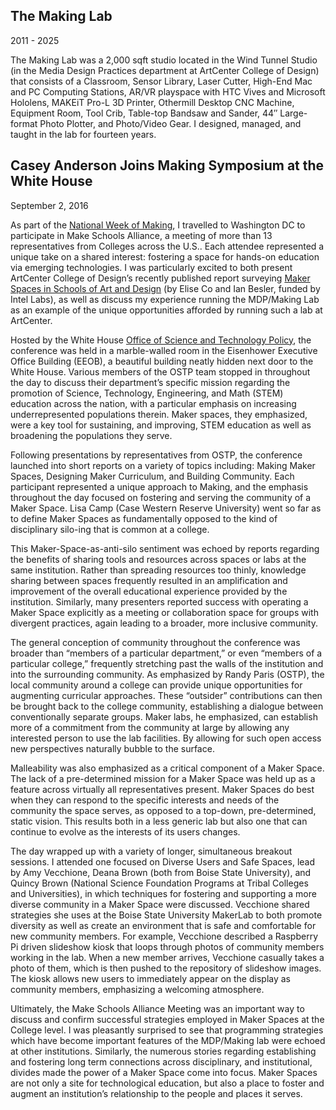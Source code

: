 ## The Making Lab
2011 - 2025

<Cover src="making-lab.jpg" />

The Making Lab was a 2,000 sqft studio located in the Wind Tunnel Studio (in the Media Design Practices department at ArtCenter College of Design) that consists of a Classroom, Sensor Library, Laser Cutter, High-End Mac and PC Computing Stations, AR/VR playspace with HTC Vives and Microsoft Hololens, MAKEiT Pro-L 3D Printer, Othermill Desktop CNC Machine, Equipment Room, Tool Crib, Table-top Bandsaw and Sander, 44″ Large-format Photo Plotter, and Photo/Video Gear. I designed, managed, and taught in the lab for fourteen years.

## Casey Anderson Joins Making Symposium at the White House
September 2, 2016

As part of the [National Week of Making](https://obamawhitehouse.archives.gov/nation-of-makers), I travelled to Washington DC to participate in Make Schools Alliance, a meeting of more than 13 representatives from Colleges across the U.S.. Each attendee represented a unique take on a shared interest: fostering a space for hands-on education via emerging technologies. I was particularly excited to both present ArtCenter College of Design’s recently published report surveying [Maker Spaces in Schools of Art and Design](https://www.caseyanderson.work/images/makerspace_casestudy.pdf) (by Elise Co and Ian Besler, funded by Intel Labs), as well as discuss my experience running the MDP/Making Lab as an example of the unique opportunities afforded by running such a lab at ArtCenter.

Hosted by the White House [Office of Science and Technology Policy](https://web.archive.org/web/20230202190804/https://www.whitehouse.gov/ostp/), the conference was held in a marble-walled room in the Eisenhower Executive Office Building (EEOB), a beautiful building neatly hidden next door to the White House. Various members of the OSTP team stopped in throughout the day to discuss their department’s specific mission regarding the promotion of Science, Technology, Engineering, and Math (STEM) education across the nation, with a particular emphasis on increasing underrepresented populations therein. Maker spaces, they emphasized, were a key tool for sustaining, and improving, STEM education as well as broadening the populations they serve.

Following presentations by representatives from OSTP, the conference launched into short reports on a variety of topics including: Making Maker Spaces, Designing Maker Curriculum, and Building Community. Each participant represented a unique approach to Making, and the emphasis throughout the day focused on fostering and serving the community of a Maker Space. Lisa Camp (Case Western Reserve University) went so far as to define Maker Spaces as fundamentally opposed to the kind of disciplinary silo-ing that is common at a college.

This Maker-Space-as-anti-silo sentiment was echoed by reports regarding the benefits of sharing tools and resources across spaces or labs at the same institution. Rather than spreading resources too thinly, knowledge sharing between spaces frequently resulted in an amplification and improvement of the overall educational experience provided by the institution. Similarly, many presenters reported success with operating a Maker Space explicitly as a meeting or collaboration space for groups with divergent practices, again leading to a broader, more inclusive community.

The general conception of community throughout the conference was broader than “members of a particular department,” or even “members of a particular college,” frequently stretching past the walls of the institution and into the surrounding community. As emphasized by Randy Paris (OSTP), the local community around a college can provide unique opportunities for augmenting curricular approaches. These “outsider” contributions can then be brought back to the college community, establishing a dialogue between conventionally separate groups. Maker labs, he emphasized, can establish more of a commitment from the community at large by allowing any interested person to use the lab facilities. By allowing for such open access new perspectives naturally bubble to the surface.

Malleability was also emphasized as a critical component of a Maker Space. The lack of a pre-determined mission for a Maker Space was held up as a feature across virtually all representatives present. Maker Spaces do best when they can respond to the specific interests and needs of the community the space serves, as opposed to a top-down, pre-determined, static vision. This results both in a less generic lab but also one that can continue to evolve as the interests of its users changes.

The day wrapped up with a variety of longer, simultaneous breakout sessions. I attended one focused on Diverse Users and Safe Spaces, lead by Amy Vecchione, Deana Brown (both from Boise State University), and Quincy Brown (National Science Foundation Programs at Tribal Colleges and Universities), in which techniques for fostering and supporting a more diverse community in a Maker Space were discussed. Vecchione shared strategies she uses at the Boise State University MakerLab to both promote diversity as well as create an environment that is safe and comfortable for new community members. For example, Vecchione described a Raspberry Pi driven slideshow kiosk that loops through photos of community members working in the lab. When a new member arrives, Vecchione casually takes a photo of them, which is then pushed to the repository of slideshow images. The kiosk allows new users to immediately appear on the display as community members, emphasizing a welcoming atmosphere.

Ultimately, the Make Schools Alliance Meeting was an important way to discuss and confirm successful strategies employed in Maker Spaces at the College level. I was pleasantly surprised to see that programming strategies which have become important features of the MDP/Making lab were echoed at other institutions. Similarly, the numerous stories regarding establishing and fostering long term connections across disciplinary, and institutional, divides made the power of a Maker Space come into focus. Maker Spaces are not only a site for technological education, but also a place to foster and augment an institution’s relationship to the people and places it serves.

<Cover src="mdp_making_lab_03-940x520.jpg" />
